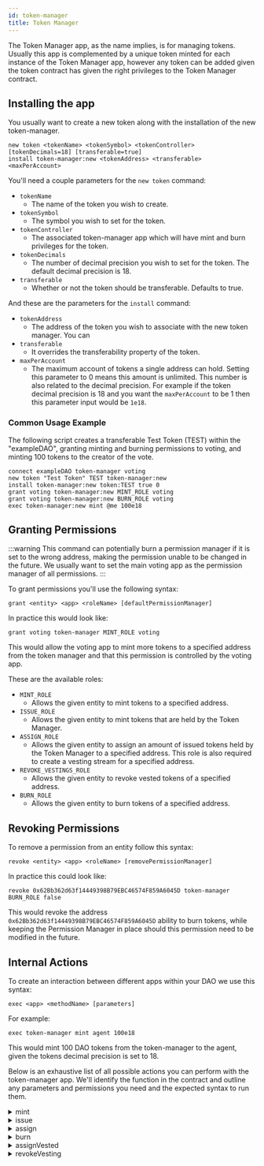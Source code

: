 ```yaml
---
id: token-manager
title: Token Manager
---
```


The Token Manager app, as the name implies, is for managing tokens. Usually this app is complemented by a unique token minted for each instance of the Token Manager app, however any token can be added given the token contract has given the right privileges to the Token Manager contract.

## Installing the app

You usually want to create a new token along with the installation of the new token-manager.

```
new token <tokenName> <tokenSymbol> <tokenController> [tokenDecimals=18] [transferable=true]
install token-manager:new <tokenAddress> <transferable> <maxPerAccount>
```

You'll need a couple parameters for the `new token` command:

- `tokenName`
    - The name of the token you wish to create.
- `tokenSymbol`
    - The symbol you wish to set for the token.
- `tokenController`
    - The associated token-manager app which will have mint and burn privileges for the token.
- `tokenDecimals`
    - The number of decimal precision you wish to set for the token. The default decimal precision is 18.
- `transferable`
    - Whether or not the token should be transferable. Defaults to true.

And these are the parameters for the `install` command:
- `tokenAddress`
    - The address of the token you wish to associate with the new token manager. You can
- `transferable`
    - It overrides the transferability property of the token.
- `maxPerAccount`
    - The maximum account of tokens a single address can hold. Setting this parameter to 0 means this amount is unlimited. This number is also related to the decimal precision. For example if the token decimal precision is 18 and you want the `maxPerAccount` to be 1 then this parameter input would be `1e18`.

### Common Usage Example

The following script creates a transferable Test Token (TEST) within the "exampleDAO", granting minting and burning permissions to voting, and minting 100 tokens to the creator of the vote.

```
connect exampleDAO token-manager voting
new token "Test Token" TEST token-manager:new
install token-manager:new token:TEST true 0
grant voting token-manager:new MINT_ROLE voting
grant voting token-manager:new BURN_ROLE voting
exec token-manager:new mint @me 100e18
```

## Granting Permissions

:::warning
This command can potentially burn a permission manager if it is set to the wrong address, making the permission unable to be changed in the future. We usually want to set the main voting app as the permission manager of all permissions.
:::

To grant permissions you'll use the following syntax:

```
grant <entity> <app> <roleName> [defaultPermissionManager]
```

In practice this would look like:

```
grant voting token-manager MINT_ROLE voting
```

This would allow the voting app to mint more tokens to a specified address from the token manager and that this permission is controlled by the voting app.

These are the available roles:
- `MINT_ROLE`
    - Allows the given entity to mint tokens to a specified address.
- `ISSUE_ROLE`
    - Allows the given entity to mint tokens that are held by the Token Manager.
- `ASSIGN_ROLE`
    - Allows the given entity to assign an amount of issued tokens held by the Token Manager to a specified address. This role is also required to create a vesting stream for a specified address.
- `REVOKE_VESTINGS_ROLE`
    - Allows the given entity to revoke vested tokens of a specified address.
- `BURN_ROLE`
    - Allows the given entity to burn tokens of a specified address.


<TypesOfEntities />


## Revoking Permissions

To remove a permission from an entity follow this syntax:

```
revoke <entity> <app> <roleName> [removePermissionManager]
```

In practice this could look like:

```
revoke 0x62Bb362d63f14449398B79EBC46574F859A6045D token-manager BURN_ROLE false
```

This would revoke the address `0x62Bb362d63f14449398B79EBC46574F859A6045D` ability to burn tokens, while keeping the Permission Manager in place should this permission need to be modified in the future.

## Internal Actions

To create an interaction between different apps within your DAO we use this syntax:

```
exec <app> <methodName> [parameters]
```

For example:

```
exec token-manager mint agent 100e18
```

This would mint 100 DAO tokens from the token-manager to the agent, given the tokens decimal precision is set to 18.

Below is an exhaustive list of all possible actions you can perform with the token-manager app. We'll identify the function in the contract and outline any parameters and permissions you need and the expected syntax to run them.

<details>
<summary>mint</summary>

This function will mint more of the tokens that are associated with the token-manager app.

#### Parameters

- `receiver` - The address of the entity that will receive the minted tokens. (address)
- `amount` - The amount of tokens you wish to mint. **Take note of the token's decimal precision**. (uint256)

#### Permissions

The entity that wishes to mint more tokens will need the `MINT_ROLE` role.

#### Syntax

`exec token-manager mint <receiver> <amount>`
</details>

<details>
<summary>issue</summary>

This will mint a specified amount of tokens that will be held by the token-manager app.

#### Parameters

- `amount` - The amount of tokens you wish to mint. **Take note of the token's decimal precision**. (uint256)

#### Permissions

The entity that wishes to mint more tokens to the token-manager app will need the `ISSUE_ROLE` role.

#### Syntax

`exec token-manager issue <amount>`
</details>
<details>
<summary>assign</summary>

Sends a specified amount of the associated token-manager tokens that are currently held by the token-manager to a specified address.

#### Parameters
- `receiver` - The address of the entity that will receive the assigned tokens. (address)
- `amount` - The amount of tokens you wish to assign. **Take note of the token's decimal precision**. (uint256)

#### Permissions

The entity that wishes to assign tokens to a specified address will require the `ASSIGN_ROLE` role.

#### Syntax
`exec token-manager assign <receiver> <amount>`
</details>

<details>
<summary>burn</summary>

This function will burn a specified amount of the associated token-manager tokens from a specified address.

#### Parameters

- `holder` - The address of the current token holder of which you would like to burn tokens from.
- `amount` - The amount of tokens you wish to burn. **Take note of the token's decimal precision**. (uint256)

#### Permissions

The entity that wishes to burn tokens must have the `BURN_ROLE` role.

#### Syntax

`exec token-manager burn <holder> <amount>`
</details>

<details>
<summary>assignVested</summary>
<div id='warning'><h3>WARNING!</h3>
<p>There is a known issue in the Aragon Client that will cause the UI to hang and crash when calling this function to the DAO, rendering the Aragon interface unusable. At this point we do not advise using this function. You can track the issue here:
<u>https://github.com/aragon/client/issues/1543</u></p>
</div>

Creates a revokable vesting schedule. Assigning tokens held by the token-manager to a specified address according to a specified vesting schedule. This vesting schedule linearly releases tokens issued to the token-manager to the recipient. You'll have to make sure the token-manager has enough tokens issued to itself using the `issue` function before assigning the vesting schedule. the schedule begins at the `start` date but funds are only sent from after the specified `cliff` date until the specified end date, or `vested` date.
#### Parameters

- `receiver` - The address of the entity that will receive the vested tokens. (address)
- `amount` - The amount of tokens you wish to vest. **Take note of the token's decimal precision**. (uint256)
- `start` - The start date of when the vesting begins. This is formatted as a UNIX timestamp. (uint64)
- `cliff` - The date of when tokens begin to be released. (uint64)
- `vested` - The date when 100% of the tokens are vested to the specified address. (uint64)
- `revokable` - Whether the vesting can be revoked by the token-manager. (boolean)

#### Permissions

The entity wishing to assign a vesting schedule will need the `ASSIGN_ROLE` role.

#### Syntax

`exec token-manager assignVested <receiver> <amount> <start> <cliff> <vested> <revokable>`

### Usage Example

Here's an example:

We create a vesting schedule to send 100 tokens over 10 days to DAO member, Mitch, with a cliff on day 4. This means 10% of the tokens are vested per day. The recipient receives no tokens until the cliff date then would receive 40% of the tokens immediately then a further 10% per day. The vesting schedule can be revoked by the token-manager (called by `revokeVesting`).

- Our `start` date is the 1st of June, 2030 and end date is the 10th of June, 2030 (Timestamps 1909116061 and 1909893661 respectively).
- On the 4th of June we reach the `cliff`, 40 tokens in the vesting schedule are sent to the Mitch  (Timestamp 1909375261).
- The 5th of June he would have 50 tokens. The 6th, 60 tokens and so on...
- By the 10th of June we hit our `vested` date and Mitch will have the total of 100 tokens vested(received) to his address.

To create this vesting schedule our final EVMcrispr script could then look like:
```
connect exampleDAO token-manager voting
exec token-manager assignVested 0x123456789abcdef123456789abcdef0123456789 100e18 1909116061 1909375261 1909893661 true
```
</details>


<details>
<summary>revokeVesting</summary>

Revoke the specified vesting from a specified token holder.

#### Parameters

- `holder` - The address of the recipient of the vested tokens. (address)
- `vestingId` - The numerical identifier of the vesting schedule. (uint256)

#### Permissions

The entity that wishes to revoke a vesting schedule will need the `REVOKE_VESTINGS_ROLE` role.

#### Syntax

`exec token-manager revokeVesting <holder> <vestingId>`

</details>
